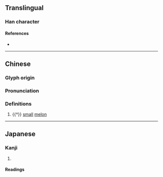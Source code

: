 {{character info}}
==Translingual==

===Han character===
{{Han char|rn=97|rad=瓜|as=05|sn=10|four=75233|canj=HOHQO|ids=⿺瓜失}}

====References====
* {{Han ref|kx=0746.090|dkj=21380|dj=1154.210|hdz=42654.110|uh=74DE|ud=29918|bh=D2BC|bd=53948}}

----

==Chinese==
{{zh-forms}}

===Glyph origin===
{{Han etym}}

===Pronunciation===
{{zh-pron
|m=dié
|mc=y
|oc=y
|cat=n
}}

===Definitions===
{{zh-hanzi}}

# {{†}} [[small]] [[melon]]

----

==Japanese==

===Kanji===
{{ja-kanji|grade=|rs=瓜05}}

# {{rfdef|ja|sort=瓜05}}

====Readings====
{{ja-readings
|goon=でち
|kanon=てつ}}